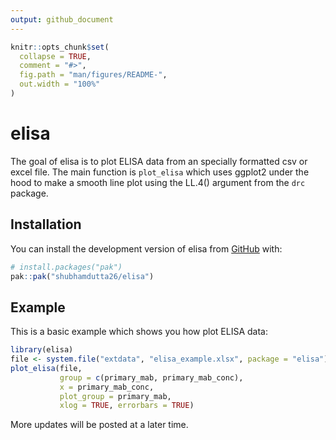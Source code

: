 ```yaml
---
output: github_document
---
```


<!-- README.md is generated from README.Rmd. Please edit that file -->

```r
knitr::opts_chunk$set(
  collapse = TRUE,
  comment = "#>",
  fig.path = "man/figures/README-",
  out.width = "100%"
)
```

# elisa

<!-- badges: start -->
<!-- badges: end -->

The goal of elisa is to plot ELISA data from an specially formatted csv or excel file. The main function is `plot_elisa` which uses ggplot2 under the hood to make
a smooth line plot using the LL.4() argument from the `drc` package.

## Installation

You can install the development version of elisa from [GitHub](https://github.com/) with:

``` r
# install.packages("pak")
pak::pak("shubhamdutta26/elisa")
```

## Example

This is a basic example which shows you how plot ELISA data:

```r
library(elisa)
file <- system.file("extdata", "elisa_example.xlsx", package = "elisa")
plot_elisa(file,
           group = c(primary_mab, primary_mab_conc),
           x = primary_mab_conc,
           plot_group = primary_mab,
           xlog = TRUE, errorbars = TRUE)
```

More updates will be posted at a later time.
